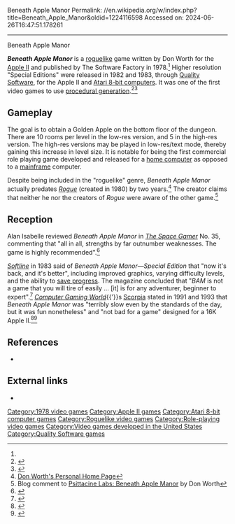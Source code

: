 Beneath Apple Manor
Permalink: //en.wikipedia.org/w/index.php?title=Beneath_Apple_Manor&oldid=1224116598
Accessed on: 2024-06-26T16:47:51.178261



------
Beneath Apple Manor
{{short description|1978 video game}}
{{refimprove|date=August 2010}}
{{Infobox video game
| title = Beneath Apple Manor
| image = Beneath Apple Manor (Cover).jpg
| alt = 
| caption = 
| developer = Don Worth
| publisher = The Software Factory<br>[[Quality Software]]
| series = 
| platforms = [[Apple II]], [[Atari 8-bit]]<ref>{{cite web |title=Beneath Apple Manor |url=http://www.atarimania.com/game-atari-400-800-xl-xe-beneath-apple-manor_588.html |website=Atari Mania}}</ref>
| released = 1978
| genre = 
| modes = 
}}

'''''Beneath Apple Manor''''' is a [[roguelike]] game written by Don Worth for the [[Apple II]] and published by The Software Factory in 1978.<ref name="blog comment"/> Higher resolution "Special Editions" were released in 1982 and 1983, through [[Quality Software]], for the Apple II and [[Atari 8-bit computers]]. It was one of the first video games to use [[procedural generation]].<ref name=summerville2016super>{{Cite book |title=Super Mario as a String: Platformer Level Generation Via LSTMs |author1=Adam Summerville |author2=Michael Mateas |year=2016 |arxiv=1603.00930}}</ref><ref>{{Citation|last=Aycock|first=John|title=Retrogame Archeology|chapter=Procedural Content Generation|date=2016|pages=109–143|publisher=Springer International Publishing|language=en|doi=10.1007/978-3-319-30004-7_6|isbn=978-3-319-30002-3}}</ref>

==Gameplay==
The goal is to obtain a Golden Apple on the bottom floor of the dungeon. There are 10 rooms per level in the low-res version, and 5 in the high-res version. The high-res versions may be played in low-res/text mode, thereby gaining this increase in level size. It is notable for being the first commercial role playing game developed and released for a [[home computer]] as opposed to a [[mainframe computer|mainframe]] computer.{{citation needed|date=June 2017}}

Despite being included in the "roguelike" genre, ''Beneath Apple Manor'' actually predates [[Rogue (video game)|''Rogue'']] (created in 1980) by two years.<ref name="Don Worth">[http://worth.bol.ucla.edu/ Don Worth's Personal Home Page]</ref> The creator claims that neither he nor the creators of ''Rogue'' were aware of the other game.<ref name="blog comment">Blog comment to [http://psittacine.com/beneath-apple-manor/#comment-246 Psittacine Labs: Beneath Apple Manor] {{webarchive |url=https://web.archive.org/web/20110715125304/http://psittacine.com/beneath-apple-manor/#comment-246 |date=July 15, 2011}} by Don Worth</ref>

==Reception==
Alan Isabelle reviewed ''Beneath Apple Manor'' in ''[[The Space Gamer]]'' No. 35, commenting that "all in all, strengths by far outnumber weaknesses. The game is highly recommended".<ref name="SG">{{cite journal|last=Isabelle |first=Alan |date=January 1981 |title=Capsule Reviews|journal=[[The Space Gamer]]|publisher=[[Steve Jackson Games]]|issue=35|pages=28}}</ref>

''[[Softline (magazine)|Softline]]'' in 1983 said of ''Beneath Apple Manor—Special Edition'' that "now it's back, and it's better", including improved graphics, varying difficulty levels, and the ability to [[savegame|save progress]]. The magazine concluded that "''BAM'' is not a game that you will tire of easily ... [it] is for any adventurer, beginner to expert".<ref name="mankovitz198303">{{cite news | url=http://www.cgwmuseum.org/galleries/index.php?year=1983&pub=6&id=10 | title=Beneath Apple Manor—Special Edition | work=Softline | date=March 1983 | access-date=28 July 2014 | author=Mankovitz, Alan | pages=42–43}}</ref> ''[[Computer Gaming World]]''{{'}}s [[Scorpia (journalist)|Scorpia]] stated in 1991 and 1993 that ''Beneath Apple Manor'' was "terribly slow even by the standards of the day, but it was fun nonetheless" and "not bad for a game" designed for a 16K Apple II.<ref name="scorpia199110">{{cite magazine | url=http://www.cgwmuseum.org/galleries/index.php?year=1991&pub=2&id=87 | title=C*R*P*G*S / Computer Role-Playing Game Survey | magazine=Computer Gaming World | date=October 1991 | access-date=18 November 2013 | author=Scorpia | pages=16}}</ref><ref name="scorpia199310">{{cite magazine | url=http://www.cgwmuseum.org/galleries/index.php?year=1993&pub=2&id=111 | title=Scorpia's Magic Scroll Of Games | magazine=Computer Gaming World | date=October 1993 | access-date=25 March 2016 | author=Scorpia | pages=34–50}}</ref>

== References ==
{{reflist}}
* {{cite book|title=Book of Adventure Games|author=Kim R Schuette|page=22|title-link=Book of Adventure Games}}

== External links ==
* {{Internet Archive game|id=msdos_Beneath_Apple_Manor_1978}}

[[Category:1978 video games]]
[[Category:Apple II games]]
[[Category:Atari 8-bit computer games]]
[[Category:Roguelike video games]]
[[Category:Role-playing video games]]
[[Category:Video games developed in the United States]]
[[Category:Quality Software games]]